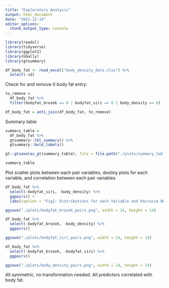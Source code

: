 ```yaml
---
title: "Exploratory Analysis"
output: html_document
date: "2022-12-14"
editor_options: 
  chunk_output_type: console
---
```


```r
library(readxl)
library(tidyverse)
library(ggplot2)
library(GGally)
library(gtsummary)
```

```r
df_body_fat <- read_excel("body_density_data.xlsx") %>%
  select(-id)
```

Check for and remove 0 body fat entry:
```r
to_remove = 
  df_body_fat %>%
  filter(bodyfat_brozek == 0 | bodyfat_siri == 0 | body_density == 0)

df_body_fat = anti_join(df_body_fat, to_remove)
```


Summary table
```r
summary_table = 
  df_body_fat %>%
  gtsummary::tbl_summary() %>%
  gtsummary::bold_labels()

gt::gtsave(as_gt(summary_table), file = file.path("./plots/summary_table.png"))

summary_table
```


Plot scatter plots between each pair variables, destiny plots for each variable, and correlation between each pair variables
```r
df_body_fat %>%
  select(-bodyfat_siri, -body_density) %>%
  ggpairs() +
  labs(caption = "Fig1: Distributions for each Variable and Pairwise Relationship between each pair of Variables")

ggsave("./plots/bodyfat_brozek_pairs.png", width = 14, height = 14)
```

```r
df_body_fat %>%
  select(-bodyfat_brozek, -body_density) %>%
  ggpairs()

ggsave("./plots/bodyfat_siri_pairs.png", width = 14, height = 14)
```

```r
df_body_fat %>%
  select(-bodyfat_brozek, -bodyfat_siri) %>%
  ggpairs()

ggsave("./plots/body_density_pairs.png", width = 14, height = 14)
```
All symmetric, no transformation needed. All predictors correlated with body fat.